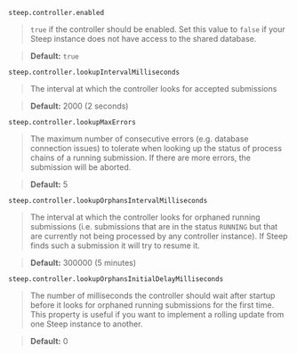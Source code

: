 `steep.controller.enabled`

> `true` if the controller should be enabled. Set this value to `false` if your
> Steep instance does not have access to the shared database.

> **Default:** `true`

`steep.controller.lookupIntervalMilliseconds`

> The interval at which the controller looks for accepted submissions

> **Default:** 2000 (2 seconds)

`steep.controller.lookupMaxErrors`

> The maximum number of consecutive errors (e.g. database connection issues) to
> tolerate when looking up the status of process chains of a running submission.
> If there are more errors, the submission will be aborted.

> **Default:** 5

`steep.controller.lookupOrphansIntervalMilliseconds`

> The interval at which the controller looks for orphaned running submissions
> (i.e. submissions that are in the status `RUNNING` but that are currently not
> being processed by any controller instance). If Steep finds such a submission
> it will try to resume it.

> **Default:** 300000 (5 minutes)

`steep.controller.lookupOrphansInitialDelayMilliseconds`

> The number of milliseconds the controller should wait after startup before
> it looks for orphaned running submissions for the first time. This property
> is useful if you want to implement a rolling update from one Steep
> instance to another.

> **Default:** 0
